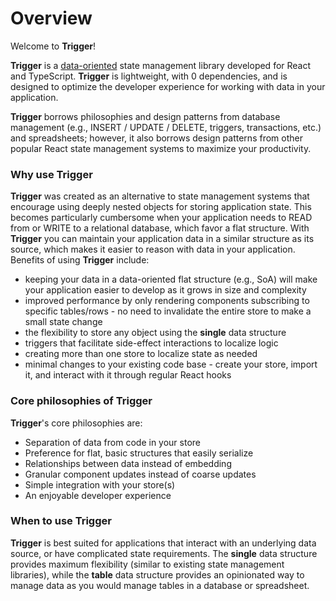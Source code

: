 # Overview

Welcome to **Trigger**!

**Trigger** is a <u>data-oriented</u> state management library developed for React and TypeScript. **Trigger** is lightweight, with
0 dependencies, and is designed to optimize the developer experience for working with data in your application.

**Trigger** borrows philosophies and design patterns from database management (e.g., INSERT / UPDATE / DELETE, triggers, transactions, etc.) and spreadsheets; however, it also
borrows design patterns from other popular React state management systems to maximize your productivity.

### Why use Trigger

**Trigger** was created as an alternative to state management systems that encourage using deeply nested objects for storing application state. This becomes particularly cumbersome when your application needs to READ from or WRITE to a
relational database, which favor a flat structure. With **Trigger** you can maintain your application data in a similar structure as its source, which makes it easier to reason with data in your application. Benefits of using 
**Trigger** include:

* keeping your data in a data-oriented flat structure (e.g., SoA) will make your application easier to develop as it grows in size and complexity
* improved performance by only rendering components subscribing to specific tables/rows - no need to invalidate the entire store to make a small state change
* the flexibility to store any object using the **single** data structure
* triggers that facilitate side-effect interactions to localize logic
* creating more than one store to localize state as needed
* minimal changes to your existing code base - create your store, import it, and interact with it through regular React hooks

### Core philosophies of Trigger

**Trigger**'s core philosophies are:

* Separation of data from code in your store
* Preference for flat, basic structures that easily serialize
* Relationships between data instead of embedding
* Granular component updates instead of coarse updates
* Simple integration with your store(s)
* An enjoyable developer experience

### When to use Trigger

**Trigger** is best suited for applications that interact with an underlying data source, or have complicated state requirements. The **single** data structure provides maximum flexibility
(similar to existing state management libraries), while the **table** data structure provides an opinionated way to manage data as you would manage tables in a
database or spreadsheet.